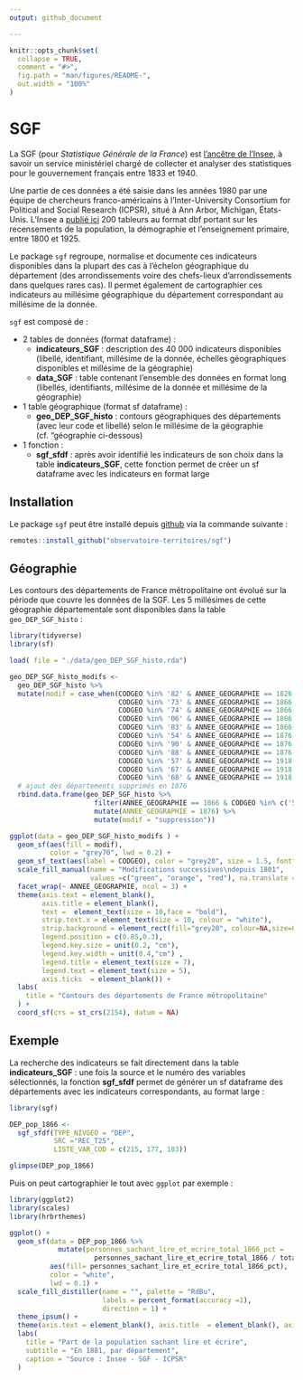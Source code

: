 ```yaml
---
output: github_document

---
```


<!-- README.md is generated from README.Rmd. Please edit that file -->

```r
knitr::opts_chunk$set(
  collapse = TRUE,
  comment = "#>",
  fig.path = "man/figures/README-",
  out.width = "100%"
)
```

# SGF

La SGF (pour _Statistique Générale de la France_) est [l'ancêtre de l'Insee](https://www.insee.fr/fr/information/1300622), à savoir un service ministériel chargé de collecter et analyser des statistiques pour le gouvernement français entre 1833 et 1940.

Une partie de ces données a été saisie dans les années 1980 par une équipe de chercheurs franco-américains à l'Inter-University Consortium for Political and Social Research (ICPSR), situé à Ann Arbor, Michigan, États-Unis. L'Insee a [publié ici](https://www.insee.fr/fr/statistiques/2591397) 200 tableurs au format dbf portant sur les recensements de la population, la démographie et l'enseignement primaire, entre 1800 et 1925. 

Le package `sgf` regroupe, normalise et documente ces indicateurs disponibles dans la plupart des cas à l'échelon géographique du département (des arrondissements voire des chefs-lieux d'arrondissements dans quelques rares cas). Il permet également de cartographier ces indicateurs au millésime géographique du département correspondant au millésime de la donnée.

`sgf` est composé de :

- 2 tables de données (format dataframe) : 
  - __indicateurs_SGF__ : description des 40 000 indicateurs disponibles (libellé, identifiant, millésime de la donnée, échelles géographiques disponibles et millésime de la géographie)
  - __data_SGF__ : table contenant l'ensemble des données en format long (libellés, identifiants, millésime de la donnée et millésime de la géographie)
  

- 1 table géographique (format sf dataframe) :
  - __geo_DEP_SGF_histo__ : contours géographiques des départements (avec leur code et libellé) selon le millésime de la géographie (cf. "géographie ci-dessous)

- 1 fonction :
  - __sgf_sfdf__ : après avoir identifié les indicateurs de son choix dans la table __indicateurs_SGF__, cette fonction permet de créer un sf dataframe avec les indicateurs en format large



## Installation

Le package `sgf` peut être installé depuis [github](https://github.com/observatoire-territoires/sgf) via la commande suivante :

``` r
remotes::install_github("observatoire-territoires/sgf")
```
 

## Géographie

Les contours des départements de France métropolitaine ont évolué sur la période que couvre les données de la SGF.
Les 5 millésimes de cette géographie départementale sont disponibles dans la table `geo_DEP_SGF_histo` :

```r

library(tidyverse)
library(sf)

load( file = "./data/geo_DEP_SGF_histo.rda")

geo_DEP_SGF_histo_modifs <- 
  geo_DEP_SGF_histo %>%
  mutate(modif = case_when(CODGEO %in% '82' & ANNEE_GEOGRAPHIE == 1826 ~ "création",
                           CODGEO %in% '73' & ANNEE_GEOGRAPHIE == 1866 ~ "création",
                           CODGEO %in% '74' & ANNEE_GEOGRAPHIE == 1866 ~ "création",
                           CODGEO %in% '06' & ANNEE_GEOGRAPHIE == 1866 ~ "création",
                           CODGEO %in% '83' & ANNEE_GEOGRAPHIE == 1866 ~ "modification",
                           CODGEO %in% '54' & ANNEE_GEOGRAPHIE == 1876 ~ "création",
                           CODGEO %in% '90' & ANNEE_GEOGRAPHIE == 1876 ~ "création",
                           CODGEO %in% '88' & ANNEE_GEOGRAPHIE == 1876 ~ "modification",
                           CODGEO %in% '57' & ANNEE_GEOGRAPHIE == 1918 ~ "création",
                           CODGEO %in% '67' & ANNEE_GEOGRAPHIE == 1918 ~ "création",
                           CODGEO %in% '68' & ANNEE_GEOGRAPHIE == 1918 ~ "création")) %>%
  # ajout des départements supprimés en 1876
  rbind.data.frame(geo_DEP_SGF_histo %>%
                     filter(ANNEE_GEOGRAPHIE == 1866 & CODGEO %in% c('57','67','68')) %>%
                     mutate(ANNEE_GEOGRAPHIE = 1876) %>%
                     mutate(modif = "suppression"))

ggplot(data = geo_DEP_SGF_histo_modifs ) +
  geom_sf(aes(fill = modif),
          color = "grey70", lwd = 0.2) +
  geom_sf_text(aes(label = CODGEO), color = "grey20", size = 1.5, fontface = "bold") +
  scale_fill_manual(name = "Modifications successives\ndepuis 1801",
                    values =c("green", "orange", "red"), na.translate = F, na.value = "grey") +
  facet_wrap(~ ANNEE_GEOGRAPHIE, ncol = 3) +
  theme(axis.text = element_blank(), 
        axis.title = element_blank(), 
        text =  element_text(size = 10,face = "bold"),
        strip.text.x = element_text(size = 10, colour = "white"),
        strip.background = element_rect(fill="grey20", colour=NA,size=0),
        legend.position = c(0.85,0.3),
        legend.key.size = unit(0.2, "cm"),
        legend.key.width = unit(0.4,"cm") ,
        legend.title = element_text(size = 7),
        legend.text = element_text(size = 5),
        axis.ticks  = element_blank()) +
  labs(
    title = "Contours des départements de France métropolitaine"
  ) +
  coord_sf(crs = st_crs(2154), datum = NA)

```


## Exemple

La recherche des indicateurs se fait directement dans la table __indicateurs_SGF__ : une fois la source et le numéro des variables sélectionnés, la fonction __sgf_sfdf__ permet de générer un sf dataframe des départements avec les indicateurs correspondants, au format large :


```r
library(sgf)

DEP_pop_1866 <-
  sgf_sfdf(TYPE_NIVGEO = "DEP",
           SRC ="REC_T25",
           LISTE_VAR_COD = c(215, 177, 183))

glimpse(DEP_pop_1866)


```

Puis on peut cartographier le tout avec `ggplot` par exemple :

```r
library(ggplot2)
library(scales)
library(hrbrthemes)

ggplot() +
  geom_sf(data = DEP_pop_1866 %>%
            mutate(personnes_sachant_lire_et_ecrire_total_1866_pct = 
                     personnes_sachant_lire_et_ecrire_total_1866 / total_general_de_la_population_total_1866),
          aes(fill= personnes_sachant_lire_et_ecrire_total_1866_pct),
          color = "white",
          lwd = 0.1) +
  scale_fill_distiller(name = "", palette = "RdBu",
                       labels = percent_format(accuracy =1),
                       direction = 1) +
  theme_ipsum() +
  theme(axis.text = element_blank(), axis.title  = element_blank(), axis.ticks  = element_blank()) +
  labs(
    title = "Part de la population sachant lire et écrire",
    subtitle = "En 1881, par département",
    caption = "Source : Insee - SGF - ICPSR"
  )

```





